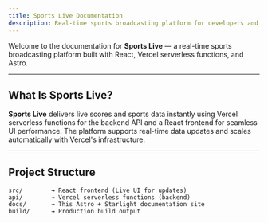 ```yaml
---
title: Sports Live Documentation
description: Real-time sports broadcasting platform for developers and contributors.
---
```


Welcome to the documentation for **Sports Live** — a real-time sports broadcasting platform built with React, Vercel serverless functions, and Astro.

---

## What Is Sports Live?

**Sports Live** delivers live scores and sports data instantly using Vercel serverless functions for the backend API and a React frontend for seamless UI performance. The platform supports real-time data updates and scales automatically with Vercel's infrastructure.

---

## Project Structure

```plaintext
src/        → React frontend (Live UI for updates)
api/        → Vercel serverless functions (backend)
docs/       → This Astro + Starlight documentation site
build/      → Production build output
```

